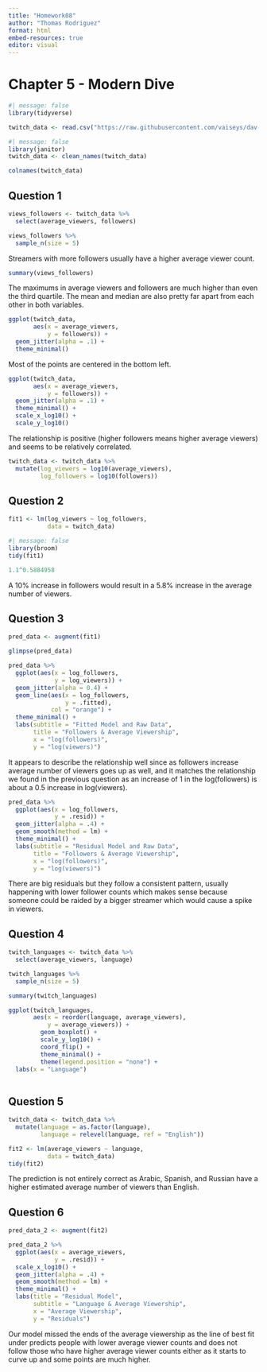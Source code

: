 ```yaml
---
title: "Homework08"
author: "Thomas Rodriguez"
format: html
embed-resources: true
editor: visual
---
```


# Chapter 5 - Modern Dive

```r
#| message: false
library(tidyverse)

twitch_data <- read.csv("https://raw.githubusercontent.com/vaiseys/dav-course/main/Data/twitchdata-update.csv")
```

```r
#| message: false
library(janitor)
twitch_data <- clean_names(twitch_data)

colnames(twitch_data)
```

## Question 1

```r
views_followers <- twitch_data %>% 
  select(average_viewers, followers)

views_followers %>% 
  sample_n(size = 5)
```

Streamers with more followers usually have a higher average viewer count.

```r
summary(views_followers)
```

The maximums in average viewers and followers are much higher than even the third quartile. The mean and median are also pretty far apart from each other in both variables.

```r
ggplot(twitch_data,
       aes(x = average_viewers,
           y = followers)) +
  geom_jitter(alpha = .1) +
  theme_minimal()
```

Most of the points are centered in the bottom left.

```r
ggplot(twitch_data,
       aes(x = average_viewers,
           y = followers)) +
  geom_jitter(alpha = .1) +
  theme_minimal() +
  scale_x_log10() +
  scale_y_log10()
```

The relationship is positive (higher followers means higher average viewers) and seems to be relatively correlated.

```r
twitch_data <- twitch_data %>% 
  mutate(log_viewers = log10(average_viewers), 
         log_followers = log10(followers))
```

## Question 2

```r
fit1 <- lm(log_viewers ~ log_followers,
           data = twitch_data)
```

```r
#| message: false
library(broom)
tidy(fit1)
```

```r
1.1^0.5884958
```

A 10% increase in followers would result in a 5.8% increase in the average number of viewers.

## Question 3

```r
pred_data <- augment(fit1)

glimpse(pred_data)
```

```r
pred_data %>% 
  ggplot(aes(x = log_followers, 
             y = log_viewers)) +
  geom_jitter(alpha = 0.4) + 
  geom_line(aes(x = log_followers, 
                y = .fitted), 
            col = "orange") + 
  theme_minimal() +
  labs(subtitle = "Fitted Model and Raw Data", 
       title = "Followers & Average Viewership", 
       x = "log(followers)", 
       y = "log(viewers)")
```

It appears to describe the relationship well since as followers increase average number of viewers goes up as well, and it matches the relationship we found in the previous question as an increase of 1 in the log(followers) is about a 0.5 increase in log(viewers).

```r
pred_data %>% 
  ggplot(aes(x = log_followers,
             y = .resid)) + 
  geom_jitter(alpha = .4) +
  geom_smooth(method = lm) +
  theme_minimal() +
  labs(subtitle = "Residual Model and Raw Data", 
       title = "Followers & Average Viewership", 
       x = "log(followers)", 
       y = "log(viewers)")
```

There are big residuals but they follow a consistent pattern, usually happening with lower follower counts which makes sense because someone could be raided by a bigger streamer which would cause a spike in viewers.

## Question 4

```r
twitch_languages <- twitch_data %>% 
  select(average_viewers, language)

twitch_languages %>% 
  sample_n(size = 5)
```

```r
summary(twitch_languages)
```

```r
ggplot(twitch_languages,
       aes(x = reorder(language, average_viewers),
           y = average_viewers)) +
         geom_boxplot() +
         scale_y_log10() +
         coord_flip() +
         theme_minimal() +
         theme(legend.position = "none") +
  labs(x = "Language")
      
```

## Question 5

```r
twitch_data <- twitch_data %>% 
  mutate(language = as.factor(language), 
         language = relevel(language, ref = "English"))
```

```r
fit2 <- lm(average_viewers ~ language,
           data = twitch_data)
tidy(fit2)
```

The prediction is not entirely correct as Arabic, Spanish, and Russian have a higher estimated average number of viewers than English.

## Question 6

```r
pred_data_2 <- augment(fit2)
```

```r
pred_data_2 %>% 
  ggplot(aes(x = average_viewers,
             y = .resid)) + 
  scale_x_log10() +
  geom_jitter(alpha = .4) +
  geom_smooth(method = lm) +
  theme_minimal() +
  labs(title = "Residual Model",
       subtitle = "Language & Average Viewership",
       x = "Average Viewership",
       y = "Residuals")
```

Our model missed the ends of the average viewership as the line of best fit under predicts people with lower average viewer counts and does not follow those who have higher average viewer counts either as it starts to curve up and some points are much higher.
